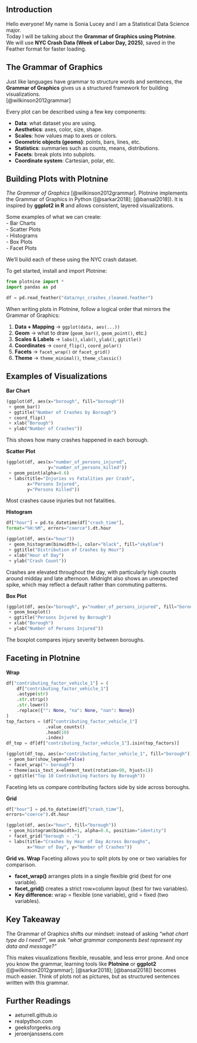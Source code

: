 ## Introduction
Hello everyone! My name is Sonia Lucey and I am a Statistical Data Science major.  
Today I will be talking about the **Grammar of Graphics using Plotnine**.  
We will use **NYC Crash Data (Week of Labor Day, 2025)**, saved in the Feather format for faster loading.

## The Grammar of Graphics
Just like languages have grammar to structure words and sentences, the **Grammar
 of Graphics** gives us a structured framework for building visualizations.  
 [@wilkinson2012grammar]

Every plot can be described using a few key components:

- **Data**: what dataset you are using.  
- **Aesthetics**: axes, color, size, shape.  
- **Scales**: how values map to axes or colors.  
- **Geometric objects (geoms)**: points, bars, lines, etc.  
- **Statistics**: summaries such as counts, means, distributions.  
- **Facets**: break plots into subplots.  
- **Coordinate system**: Cartesian, polar, etc.  

## Building Plots with Plotnine
*The Grammar of Graphics* [@wilkinson2012grammar].  Plotnine implements the 
Grammar of Graphics in Python ([@sarkar2018]; [@bansal2018]). It is inspired by 
**ggplot2 in R** and allows consistent, layered visualizations.

Some examples of what we can create:  
- Bar Charts  
- Scatter Plots  
- Histograms  
- Box Plots  
- Facet Plots  

We’ll build each of these using the NYC crash dataset.  

To get started, install and import Plotnine:  

```python
from plotnine import *
import pandas as pd

df = pd.read_feather("data/nyc_crashes_cleaned.feather")
```

When writing plots in Plotnine, follow a logical order that mirrors the Grammar 
of Graphics:  

1. **Data + Mapping** → `ggplot(data, aes(...))`  
2. **Geom** → what to draw (`geom_bar()`, `geom_point()`, etc.)  
3. **Scales & Labels** → `labs()`, `xlab()`, `ylab()`, `ggtitle()`  
4. **Coordinates** → `coord_flip()`, `coord_polar()`  
5. **Facets** → `facet_wrap()` or `facet_grid()`  
6. **Theme** → `theme_minimal()`, `theme_classic()`

## Examples of Visualizations
**Bar Chart**
```python
(ggplot(df, aes(x="borough", fill="borough"))
 + geom_bar()
 + ggtitle("Number of Crashes by Borough")
 + coord_flip()
 + xlab("Borough")
 + ylab("Number of Crashes"))
```

This shows how many crashes happened in each borough.  

**Scatter Plot**
```python
(ggplot(df, aes(x="number_of_persons_injured", 
                y="number_of_persons_killed"))
 + geom_point(alpha=0.6)
 + labs(title="Injuries vs Fatalities per Crash",
        x="Persons Injured",
        y="Persons Killed"))
```

Most crashes cause injuries but not fatalities.  

**Histogram**
```python
df["hour"] = pd.to_datetime(df["crash_time"], 
format="%H:%M", errors="coerce").dt.hour

(ggplot(df, aes(x="hour"))
 + geom_histogram(binwidth=1, color="black", fill="skyblue")
 + ggtitle("Distribution of Crashes by Hour")
 + xlab("Hour of Day")
 + ylab("Crash Count"))
```

Crashes are elevated throughout the day, with particularly high counts around 
midday and late afternoon. Midnight also shows an unexpected spike, which may 
reflect a default rather than commuting patterns. 


**Box Plot**
```python
(ggplot(df, aes(x="borough", y="number_of_persons_injured", fill="borough"))
 + geom_boxplot()
 + ggtitle("Persons Injured by Borough")
 + xlab("Borough")
 + ylab("Number of Persons Injured"))
```

The boxplot compares injury severity between boroughs.  

## Faceting in Plotnine
**Wrap**
```python
df["contributing_factor_vehicle_1"] = (
    df["contributing_factor_vehicle_1"]
    .astype(str)
    .str.strip()
    .str.lower()
    .replace({"": None, "na": None, "nan": None})
)
top_factors = (df["contributing_factor_vehicle_1"]
               .value_counts()
               .head(10)
               .index)
df_top = df[df["contributing_factor_vehicle_1"].isin(top_factors)]

(ggplot(df_top, aes(x="contributing_factor_vehicle_1", fill="borough"))
 + geom_bar(show_legend=False)
 + facet_wrap("~ borough")
 + theme(axis_text_x=element_text(rotation=90, hjust=1))
 + ggtitle("Top 10 Contributing Factors by Borough"))
```

Faceting lets us compare contributing factors side by side across boroughs.  

**Grid**
```python
df["hour"] = pd.to_datetime(df["crash_time"], 
errors="coerce").dt.hour

(ggplot(df, aes(x="hour", fill="borough"))
 + geom_histogram(binwidth=1, alpha=0.6, position="identity")
 + facet_grid("borough ~ .")
 + labs(title="Crashes by Hour of Day Across Boroughs",
        x="Hour of Day", y="Number of Crashes"))
```

**Grid vs. Wrap**
Faceting allows you to split plots by one or two variables for comparison.

- **facet_wrap()** arranges plots in a single flexible grid (best for one variable).
- **facet_grid()** creates a strict row×column layout (best for two variables).
- **Key difference:** wrap = flexible (one variable), grid = fixed (two variables).

## Key Takeaway

The Grammar of Graphics shifts our mindset: instead of asking *“what chart type
 do I need?”*, we ask *“what grammar components best represent my data and message?”*  

This makes visualizations flexible, reusable, and less error prone. And once you
 know the grammar, learning tools like **Plotnine** or **ggplot2** 
 ([@wilkinson2012grammar]; [@sarkar2018]; [@bansal2018]) becomes much easier. 
 Think of plots not as pictures, but as structured sentences written with this grammar.  


## Further Readings
-  aeturrell.github.io
- realpython.com
- geeksforgeeks.org
- jeroenjanssens.com
